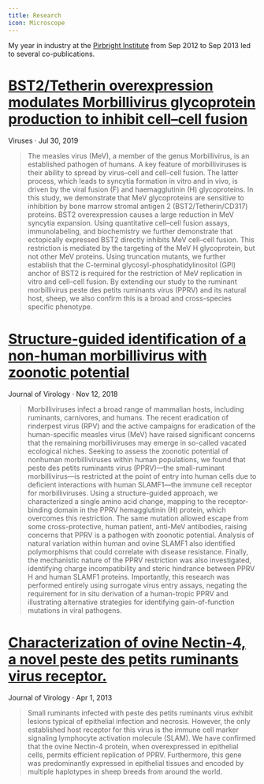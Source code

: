 ```yaml
---
title: Research
icon: Microscope
---
```


My year in industry at the [Pirbright Institute](https://www.pirbright.ac.uk) from Sep 2012 to Sep 2013 led to several co-publications.

# [BST2/Tetherin overexpression modulates Morbillivirus glycoprotein production to inhibit cell–cell fusion](https://www.mdpi.com/1999-4915/11/8/692)

Viruses · Jul 30, 2019

> The measles virus (MeV), a member of the genus Morbillivirus, is an established pathogen of humans. A key feature of morbilliviruses is their ability to spread by virus–cell and cell–cell fusion. The latter process, which leads to syncytia formation in vitro and in vivo, is driven by the viral fusion (F) and haemagglutinin (H) glycoproteins. In this study, we demonstrate that MeV glycoproteins are sensitive to inhibition by bone marrow stromal antigen 2 (BST2/Tetherin/CD317) proteins. BST2 overexpression causes a large reduction in MeV syncytia expansion. Using quantitative cell–cell fusion assays, immunolabeling, and biochemistry we further demonstrate that ectopically expressed BST2 directly inhibits MeV cell–cell fusion. This restriction is mediated by the targeting of the MeV H glycoprotein, but not other MeV proteins. Using truncation mutants, we further establish that the C-terminal glycosyl-phosphatidylinositol (GPI) anchor of BST2 is required for the restriction of MeV replication in vitro and cell–cell fusion. By extending our study to the ruminant morbillivirus peste des petits ruminants virus (PPRV) and its natural host, sheep, we also confirm this is a broad and cross-species specific phenotype.

# [Structure-guided identification of a non-human morbillivirus with zoonotic potential](https://jvi.asm.org/content/92/23/e01248-18)

Journal of Virology · Nov 12, 2018

> Morbilliviruses infect a broad range of mammalian hosts, including ruminants, carnivores, and humans. The recent eradication of rinderpest virus (RPV) and the active campaigns for eradication of the human-specific measles virus (MeV) have raised significant concerns that the remaining morbilliviruses may emerge in so-called vacated ecological niches. Seeking to assess the zoonotic potential of nonhuman morbilliviruses within human populations, we found that peste des petits ruminants virus (PPRV)—the small-ruminant morbillivirus—is restricted at the point of entry into human cells due to deficient interactions with human SLAMF1—the immune cell receptor for morbilliviruses. Using a structure-guided approach, we characterized a single amino acid change, mapping to the receptor-binding domain in the PPRV hemagglutinin (H) protein, which overcomes this restriction. The same mutation allowed escape from some cross-protective, human patient, anti-MeV antibodies, raising concerns that PPRV is a pathogen with zoonotic potential. Analysis of natural variation within human and ovine SLAMF1 also identified polymorphisms that could correlate with disease resistance. Finally, the mechanistic nature of the PPRV restriction was also investigated, identifying charge incompatibility and steric hindrance between PPRV H and human SLAMF1 proteins. Importantly, this research was performed entirely using surrogate virus entry assays, negating the requirement for in situ derivation of a human-tropic PPRV and illustrating alternative strategies for identifying gain-of-function mutations in viral pathogens.

# [Characterization of ovine Nectin-4, a novel peste des petits ruminants virus receptor.](http://www.ncbi.nlm.nih.gov/pubmed/23388720)

Journal of Virology · Apr 1, 2013

> Small ruminants infected with peste des petits ruminants virus exhibit lesions typical of epithelial infection and necrosis. However, the only established host receptor for this virus is the immune cell marker signaling lymphocyte activation molecule (SLAM). We have confirmed that the ovine Nectin-4 protein, when overexpressed in epithelial cells, permits efficient replication of PPRV. Furthermore, this gene was predominantly expressed in epithelial tissues and encoded by multiple haplotypes in sheep breeds from around the world.
